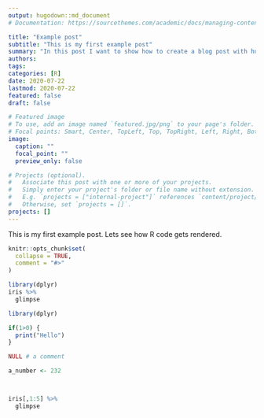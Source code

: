 ```yaml
---
output: hugodown::md_document
# Documentation: https://sourcethemes.com/academic/docs/managing-content/

title: "Example post"
subtitle: "This is my first example post"
summary: "In this post I want to show how to create a blog post with hugodown"
authors: 
tags: 
categories: [R]
date: 2020-07-22
lastmod: 2020-07-22
featured: false
draft: false

# Featured image
# To use, add an image named `featured.jpg/png` to your page's folder.
# Focal points: Smart, Center, TopLeft, Top, TopRight, Left, Right, BottomLeft, Bottom, BottomRight.
image:
  caption: ""
  focal_point: ""
  preview_only: false

# Projects (optional).
#   Associate this post with one or more of your projects.
#   Simply enter your project's folder or file name without extension.
#   E.g. `projects = ["internal-project"]` references `content/project/deep-learning/index.md`.
#   Otherwise, set `projects = []`.
projects: []
---
```


This is my first example post. Lets see how R code gets rendered.

```r
knitr::opts_chunk$set(
  collapse = TRUE,
  comment = "#>"
)
```

```r
library(dplyr)
iris %>% 
  glimpse
```



```r
library(dplyr)

if(1>0) {
  print("Hello")
}

NULL # a comment

a_number <- 232



iris[,1:5] %>% 
  glimpse
```




